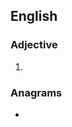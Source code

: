 ==English==

===Adjective===
{{head|en|adjective superlative form}}

# {{en-superlative of|smeary}}

===Anagrams===
* {{anagrams|en|masteries|streamies}}